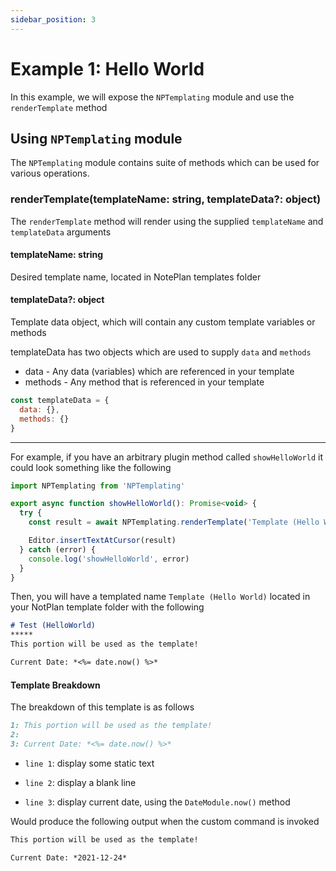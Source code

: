 ```yaml
---
sidebar_position: 3
---
```


# Example 1: Hello World
In this example, we will expose the `NPTemplating` module and use the `renderTemplate` method

## Using `NPTemplating` module
The `NPTemplating` module contains suite of methods which can be used for various operations.

### renderTemplate(templateName: string, templateData?: object)
The `renderTemplate` method will render using the supplied `templateName` and `templateData` arguments

#### templateName: string
Desired template name, located in NotePlan templates folder

#### templateData?: object
Template data object, which will contain any custom template variables or methods

templateData has two objects which are used to supply `data` and `methods`
- data - Any data (variables) which are referenced in your template
- methods - Any method that is referenced in your template

```js
const templateData = {
  data: {},
  methods: {}
}
```

*****


<Tabs>
  <TabItem value="code" label="Plugin Code" default>

For example, if you have an arbitrary plugin method called `showHelloWorld` it could look something like the following

  ```javascript
import NPTemplating from 'NPTemplating'

export async function showHelloWorld(): Promise<void> {
    try {
      const result = await NPTemplating.renderTemplate('Template (Hello World)')

      Editor.insertTextAtCursor(result)
    } catch (error) {
      console.log('showHelloWorld', error)
    }
}
```

  </TabItem>

  <TabItem value="template" label="Template">

Then, you will have a templated name `Template (Hello World)` located in your NotPlan template folder with the following

```markdown
# Test (HelloWorld)
*****
This portion will be used as the template!

Current Date: *<%= date.now() %>*
```

#### Template Breakdown
The breakdown of this template is as follows

```markdown
1: This portion will be used as the template!
2:
3: Current Date: *<%= date.now() %>*
```

- `line 1`: display some static text

- `line 2`: display a blank line

- `line 3`: display current date, using the `DateModule.now()` method


  </TabItem>

  <TabItem value="output" label="Output">

Would produce the following output when the custom command is invoked

```markdown
This portion will be used as the template!

Current Date: *2021-12-24*
```

  </TabItem>
</Tabs>
